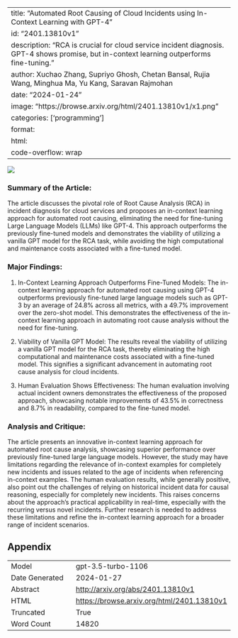 
---
title: "Automated Root Causing of Cloud Incidents using In-Context Learning with GPT-4"
id: "2401.13810v1"
description: "RCA is crucial for cloud service incident diagnosis. GPT-4 shows promise, but in-context learning outperforms fine-tuning."
author: Xuchao Zhang, Supriyo Ghosh, Chetan Bansal, Rujia Wang, Minghua Ma, Yu Kang, Saravan Rajmohan
date: "2024-01-24"
image: "https://browse.arxiv.org/html/2401.13810v1/x1.png"
categories: ['programming']
format:
  html:
    code-overflow: wrap
---

![](https://browse.arxiv.org/html/2401.13810v1/x1.png)

### Summary of the Article:
The article discusses the pivotal role of Root Cause Analysis (RCA) in incident diagnosis for cloud services and proposes an in-context learning approach for automated root causing, eliminating the need for fine-tuning Large Language Models (LLMs) like GPT-4. This approach outperforms the previously fine-tuned models and demonstrates the viability of utilizing a vanilla GPT model for the RCA task, while avoiding the high computational and maintenance costs associated with a fine-tuned model.

### Major Findings:
1. In-Context Learning Approach Outperforms Fine-Tuned Models: The in-context learning approach for automated root causing using GPT-4 outperforms previously fine-tuned large language models such as GPT-3 by an average of 24.8% across all metrics, with a 49.7% improvement over the zero-shot model. This demonstrates the effectiveness of the in-context learning approach in automating root cause analysis without the need for fine-tuning.
   
2. Viability of Vanilla GPT Model: The results reveal the viability of utilizing a vanilla GPT model for the RCA task, thereby eliminating the high computational and maintenance costs associated with a fine-tuned model. This signifies a significant advancement in automating root cause analysis for cloud incidents.

3. Human Evaluation Shows Effectiveness: The human evaluation involving actual incident owners demonstrates the effectiveness of the proposed approach, showcasing notable improvements of 43.5% in correctness and 8.7% in readability, compared to the fine-tuned model.

### Analysis and Critique:
The article presents an innovative in-context learning approach for automated root cause analysis, showcasing superior performance over previously fine-tuned large language models. However, the study may have limitations regarding the relevance of in-context examples for completely new incidents and issues related to the age of incidents when referencing in-context examples. The human evaluation results, while generally positive, also point out the challenges of relying on historical incident data for causal reasoning, especially for completely new incidents. This raises concerns about the approach's practical applicability in real-time, especially with the recurring versus novel incidents. Further research is needed to address these limitations and refine the in-context learning approach for a broader range of incident scenarios.

## Appendix

|          |          |
|----------|----------|
| Model     | gpt-3.5-turbo-1106       |
| Date Generated     | 2024-01-27       |
| Abstract | [http://arxiv.org/abs/2401.13810v1](http://arxiv.org/abs/2401.13810v1)        |
| HTML     | [https://browse.arxiv.org/html/2401.13810v1](https://browse.arxiv.org/html/2401.13810v1)       |
| Truncated       | True       |
| Word Count       | 14820       |